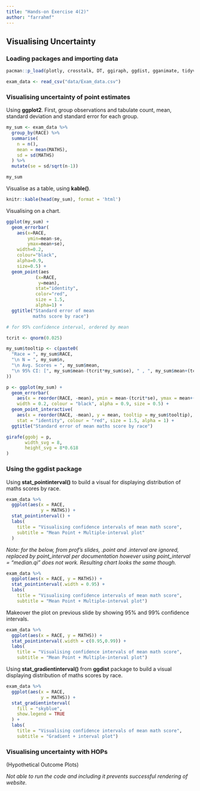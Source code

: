 ```yaml
---
title: "Hands-on Exercise 4(2)"
author: "farrahmf"
---
```


## Visualising Uncertainty

### Loading packages and importing data

```r
pacman::p_load(plotly, crosstalk, DT, ggiraph, ggdist, gganimate, tidyverse)

exam_data <- read_csv("data/Exam_data.csv")
```

### Visualising uncertainty of point estimates

Using **ggplot2**. First, group observations and tabulate count, mean, standard deviation and standard error for each group.

```r
my_sum <- exam_data %>%
  group_by(RACE) %>%
  summarise(
    n = n(),
    mean = mean(MATHS),
    sd = sd(MATHS)
  ) %>%
  mutate(se = sd/sqrt(n-1))

my_sum
```

Visualise as a table, using **kable()**.

```r
knitr::kable(head(my_sum), format = 'html')
```

Visualising on a chart.

```r
ggplot(my_sum) +
  geom_errorbar(
    aes(x=RACE, 
        ymin=mean-se, 
        ymax=mean+se), 
    width=0.2, 
    colour="black", 
    alpha=0.9, 
    size=0.5) +
  geom_point(aes
           (x=RACE, 
            y=mean), 
           stat="identity", 
           color="red",
           size = 1.5,
           alpha=1) +
  ggtitle("Standard error of mean 
          maths score by race")
```

```r
# for 95% confidence interval, ordered by mean

tcrit <- qnorm(0.025)

my_sum$tooltip <- c(paste0(
  "Race = ", my_sum$RACE,
  "\n N = ", my_sum$n,
  "\n Avg. Scores = ", my_sum$mean,
  "\n 95% CI: [", my_sum$mean-(tcrit*my_sum$se), " , ", my_sum$mean+(tcrit*my_sum$se), "]"
))

p <- ggplot(my_sum) +
  geom_errorbar(
    aes(x = reorder(RACE, -mean), ymin = mean-(tcrit*se), ymax = mean+(tcrit*se)),
    width = 0.2, colour = "black", alpha = 0.9, size = 0.5) +
  geom_point_interactive(
    aes(x = reorder(RACE, -mean), y = mean, tooltip = my_sum$tooltip), 
    stat = "identity", colour = "red", size = 1.5, alpha = 1) +
  ggtitle("Standard error of mean maths score by race")

girafe(ggobj = p,
       width_svg = 8,
       height_svg = 8*0.618
)
```

### Using the ggdist package

Using **stat_pointinterval()** to build a visual for displaying distribution of maths scores by race.

```r
exam_data %>%
  ggplot(aes(x = RACE,
             y = MATHS)) +
  stat_pointinterval() +
  labs(
    title = "Visualising confidence intervals of mean math score",
    subtitle = "Mean Point + Multiple-interval plot"
  )
```

*Note: for the below, from prof's slides, .point and .interval are ignored, replaced by point_interval per documentation however using point_interval = "median.qi" does not work. Resulting chart looks the same though.*

```r
exam_data %>%
  ggplot(aes(x = RACE, y = MATHS)) +
  stat_pointinterval(.width = 0.95) +
  labs(
    title = "Visualising confidence intervals of mean math score",
    subtitle = "Mean Point + Multiple-interval plot")
```

Makeover the plot on previous slide by showing 95% and 99% confidence intervals.

```r
exam_data %>%
  ggplot(aes(x = RACE, y = MATHS)) +
  stat_pointinterval(.width = c(0.95,0.99)) +
  labs(
    title = "Visualising confidence intervals of mean math score",
    subtitle = "Mean Point + Multiple-interval plot")
```

Using **stat_gradientinterval()** from **ggdist** package to build a visual displaying distribution of maths scores by race.

```r
exam_data %>%
  ggplot(aes(x = RACE, 
             y = MATHS)) +
  stat_gradientinterval(   
    fill = "skyblue",      
    show.legend = TRUE     
  ) +                        
  labs(
    title = "Visualising confidence intervals of mean math score",
    subtitle = "Gradient + interval plot")
```

### Visualising uncertainty with HOPs

(Hypothetical Outcome Plots)

*Not able to run the code and including it prevents successful rendering of website.*
